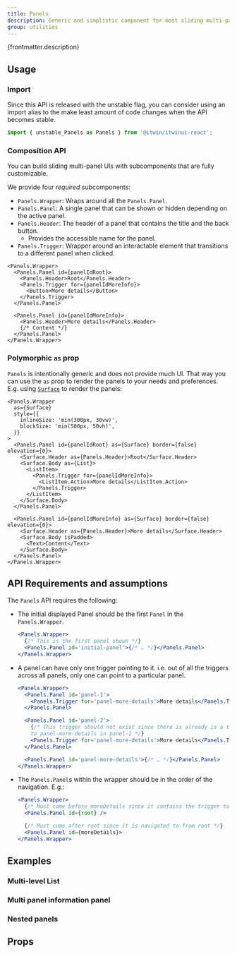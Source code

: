 ```yaml
---
title: Panels
description: Generic and simplistic component for most sliding multi-panel UIs
group: utilities
---
```


<PlaceholderUnstable />

<p>{frontmatter.description}</p>

<LiveExample src='Panels.main.jsx'>
  <AllExamples.PanelsMainExample client:load />
</LiveExample>

## Usage

### Import

Since this API is released with the unstable flag, you can consider using an import alias to the make least amount of code changes when the API becomes stable.

```jsx
import { unstable_Panels as Panels } from '@itwin/itwinui-react';
```

### Composition API

You can build sliding multi-panel UIs with subcomponents that are fully customizable.

We provide four _required_ subcomponents:

- `Panels.Wrapper`: Wraps around all the `Panels.Panel`.
- `Panels.Panel`: A single panel that can be shown or hidden depending on the active panel.
- `Panels.Header`: The header of a panel that contains the title and the back button.
  - Provides the accessible name for the panel.
- `Panels.Trigger`: Wrapper around an interactable element that transitions to a different panel when clicked.

```tsx
<Panels.Wrapper>
  <Panels.Panel id={panelIdRoot}>
    <Panels.Header>Root</Panels.Header>
    <Panels.Trigger for={panelIdMoreInfo}>
      <Button>More details</Button>
    </Panels.Trigger>
  </Panels.Panel>

  <Panels.Panel id={panelIdMoreInfo}>
    <Panels.Header>More details</Panels.Header>
    {/* Content */}
  </Panels.Panel>
</Panels.Wrapper>
```

### Polymorphic `as` prop

`Panels` is intentionally generic and does not provide much UI. That way you can use the `as` prop to render the panels to your needs and preferences. E.g. using [`Surface`](surface) to render the panels:

```tsx {2, 8, 9, 19, 20}
<Panels.Wrapper
  as={Surface}
  style={{
    inlineSize: 'min(300px, 30vw)',
    blockSize: 'min(500px, 50vh)',
  }}
>
  <Panels.Panel id={panelIdRoot} as={Surface} border={false} elevation={0}>
    <Surface.Header as={Panels.Header}>Root</Surface.Header>
    <Surface.Body as={List}>
      <ListItem>
        <Panels.Trigger for={panelIdMoreInfo}>
          <ListItem.Action>More details</ListItem.Action>
        </Panels.Trigger>
      </ListItem>
    </Surface.Body>
  </Panels.Panel>

  <Panels.Panel id={panelIdMoreInfo} as={Surface} border={false} elevation={0}>
    <Surface.Header as={Panels.Header}>More details</Surface.Header>
    <Surface.Body isPadded>
      <Text>Content</Text>
    </Surface.Body>
  </Panels.Panel>
</Panels.Wrapper>
```

## API Requirements and assumptions

The `Panels` API requires the following:

- The initial displayed Panel should be the first `Panel` in the `Panels.Wrapper`.

  ```jsx
  <Panels.Wrapper>
    {/* This is the first panel shown */}
    <Panels.Panel id='initial-panel'>{/* … */}</Panels.Panel>
  </Panels.Wrapper>
  ```

- A panel can have only one trigger pointing to it. i.e. out of all the triggers across all panels, only one can point to a particular panel.

  ```jsx
  <Panels.Wrapper>
    <Panels.Panel id='panel-1'>
      <Panels.Trigger for='panel-more-details'>More details</Panels.Trigger>
    </Panels.Panel>

    <Panels.Panel id='panel-2'>
      {/* This trigger should not exist since there is already is a trigger
      to panel-more-details in panel-1 */}
      <Panels.Trigger for='panel-more-details'>More details</Panels.Trigger>
    </Panels.Panel>

    <Panels.Panel id='panel-more-details'>{/* … */}</Panels.Panel>
  </Panels.Wrapper>
  ```

- The `Panels.Panel`s within the wrapper should be in the order of the navigation. E.g.:

  ```jsx
  <Panels.Wrapper>
    {/* Must come before moreDetails since it contains the trigger to moreDetails */}
    <Panels.Panel id={root} />

    {/* Must come after root since it is navigated to from root */}
    <Panels.Panel id={moreDetails}>
  </Panels.Wrapper>
  ```

## Examples

### Multi-level List

<LiveExample src='Panels.multiLevelList.jsx'>
  <AllExamples.PanelsMultiLevelList client:load />
</LiveExample>

### Multi panel information panel

<LiveExample src='Panels.multiPanelInformationPanel.jsx'>
  <AllExamples.PanelsMultiPanelInformationPanel client:load />
</LiveExample>

### Nested panels

<LiveExample src='Panels.nestedPanels.jsx'>
  <AllExamples.PanelsNestedPanels client:load />
</LiveExample>

## Props

<PropsTable path='@itwin/itwinui-react/esm/core/Panels/Panels.d.ts' />
